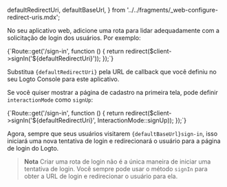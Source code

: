 
  defaultRedirectUri,
  defaultBaseUrl,
} from '../../fragments/_web-configure-redirect-uris.mdx';

No seu aplicativo web, adicione uma rota para lidar adequadamente com a solicitação de login dos usuários. Por exemplo:

<CodeBlock language="php">
  {`Route::get('/sign-in', function () {
  return redirect($client->signIn('${defaultRedirectUri}'));
});`}
</CodeBlock>

Substitua <code>{defaultRedirectUri}</code> pela URL de callback que você definiu no seu Logto Console para este aplicativo.

Se você quiser mostrar a página de cadastro na primeira tela, pode definir `interactionMode` como `signUp`:

<CodeBlock language="php">
  {`Route::get('/sign-in', function () {
  return redirect($client->signIn('${defaultRedirectUri}', InteractionMode::signUp));
});`}
</CodeBlock>

Agora, sempre que seus usuários visitarem <code>{defaultBaseUrl}sign-in</code>, isso iniciará uma nova tentativa de login e redirecionará o usuário para a página de login do Logto.

> **Nota**
> Criar uma rota de login não é a única maneira de iniciar uma tentativa de login. Você sempre pode usar o método `signIn` para obter a URL de login e redirecionar o usuário para ela.
